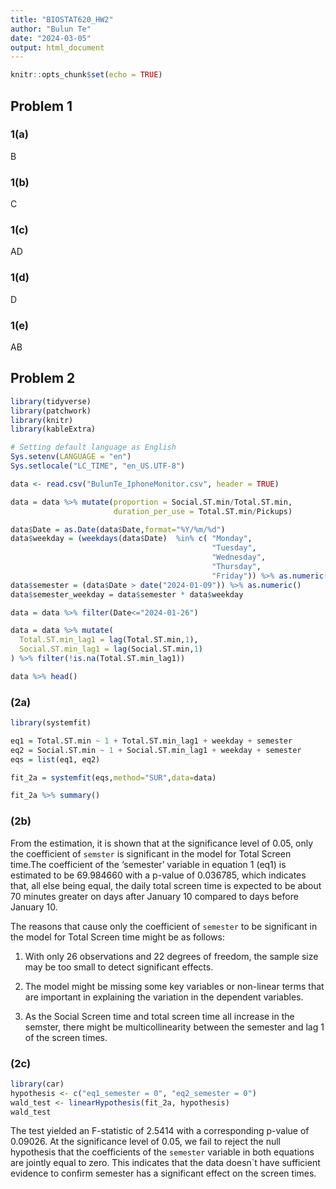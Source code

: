 ```yaml
---
title: "BIOSTAT620_HW2"
author: "Bulun Te"
date: "2024-03-05"
output: html_document
---
```


```r
knitr::opts_chunk$set(echo = TRUE)
```

## Problem 1

### 1(a)

B

### 1(b)

C

### 1(c)

AD

### 1(d)

D

### 1(e)

AB


## Problem 2


```r
library(tidyverse)
library(patchwork)
library(knitr)
library(kableExtra)

# Setting default language as English
Sys.setenv(LANGUAGE = "en")
Sys.setlocale("LC_TIME", "en_US.UTF-8")

data <- read.csv("BulunTe_IphoneMonitor.csv", header = TRUE)

data = data %>% mutate(proportion = Social.ST.min/Total.ST.min,
                       duration_per_use = Total.ST.min/Pickups)

data$Date = as.Date(data$Date,format="%Y/%m/%d")
data$weekday = (weekdays(data$Date)  %in% c( "Monday", 
                                             "Tuesday", 
                                             "Wednesday", 
                                             "Thursday", 
                                             "Friday")) %>% as.numeric() 
data$semester = (data$Date > date("2024-01-09")) %>% as.numeric()
data$semester_weekday = data$semester * data$weekday

data = data %>% filter(Date<="2024-01-26")

```



```r

data = data %>% mutate(
  Total.ST.min_lag1 = lag(Total.ST.min,1),
  Social.ST.min_lag1 = lag(Social.ST.min,1)
) %>% filter(!is.na(Total.ST.min_lag1))

data %>% head()


```



### (2a)

```r

library(systemfit)

eq1 = Total.ST.min ~ 1 + Total.ST.min_lag1 + weekday + semester
eq2 = Social.ST.min ~ 1 + Social.ST.min_lag1 + weekday + semester
eqs = list(eq1, eq2)

fit_2a = systemfit(eqs,method="SUR",data=data)

fit_2a %>% summary()

```



### (2b)

From the estimation, it is shown that at the significance level of 0.05, only the coefficient of `semster` is significant in the model for Total Screen time.The coefficient of the 'semester' variable in equation 1 (eq1) is estimated to be 69.984660 with a p-value of 0.036785, which indicates that, all else being equal, the daily total screen time is expected to be about 70 minutes greater on days after January 10 compared to days before January 10.

The reasons that cause only the coefficient of `semester` to be significant in the model for Total Screen time might be as follows:

1. With only 26 observations and 22 degrees of freedom, the sample size may be too small to detect significant effects.

2. The model might be missing some key variables or non-linear terms that are important in explaining the variation in the dependent variables.

3. As the Social Screen time and total screen time all increase in the semster, there might be multicollinearity between the semester and lag 1 of the screen times.


### (2c)

```r

library(car)
hypothesis <- c("eq1_semester = 0", "eq2_semester = 0")
wald_test <- linearHypothesis(fit_2a, hypothesis)
wald_test

```


The test yielded an F-statistic of 2.5414 with a corresponding p-value of 0.09026. At the significance level of 0.05, we fail to reject the null hypothesis that the coefficients of the `semester` variable in both equations are jointly equal to zero. This indicates that the data doesn`t have sufficient evidence to confirm semester has a significant effect on the screen times.






